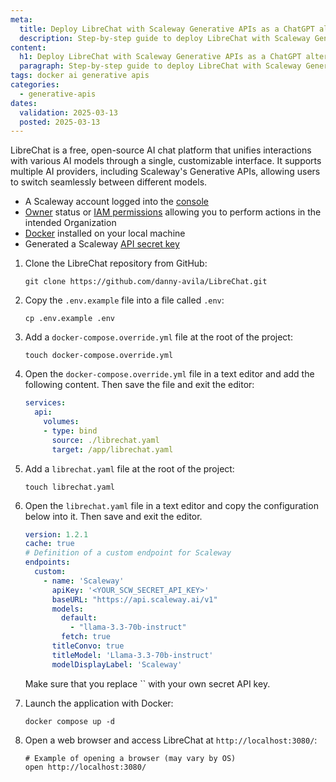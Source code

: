 ```yaml
---
meta:
  title: Deploy LibreChat with Scaleway Generative APIs as a ChatGPT alternative
  description: Step-by-step guide to deploy LibreChat with Scaleway Generative APIs locally.
content:
  h1: Deploy LibreChat with Scaleway Generative APIs as a ChatGPT alternative
  paragraph: Step-by-step guide to deploy LibreChat with Scaleway Generative APIs locally.
tags: docker ai generative apis
categories:
  - generative-apis
dates:
  validation: 2025-03-13
  posted: 2025-03-13
---
```



LibreChat is a free, open-source AI chat platform that unifies interactions with various AI models through a single, customizable interface. It supports multiple AI providers, including Scaleway's Generative APIs, allowing users to switch seamlessly between different models.

<Requirements />

- A Scaleway account logged into the [console](https://console.scaleway.com)
- [Owner](/iam/concepts/#owner) status or [IAM permissions](/iam/concepts/#permission) allowing you to perform actions in the intended Organization
- [Docker](https://docs.docker.com/engine/install/) installed on your local machine
- Generated a Scaleway [API secret key](/iam/how-to/create-api-keys/)


1. Clone the LibreChat repository from GitHub:
    ```
    git clone https://github.com/danny-avila/LibreChat.git
    ```

2. Copy the `.env.example` file into a file called `.env`:
    ```
    cp .env.example .env
    ```

3. Add a `docker-compose.override.yml` file at the root of the project:
    ```
    touch docker-compose.override.yml
    ```

4. Open the `docker-compose.override.yml` file in a text editor and add the following content. Then save the file and exit the editor:
    ```yaml
    services:
      api:
        volumes:
        - type: bind
          source: ./librechat.yaml
          target: /app/librechat.yaml
    ```

5. Add a `librechat.yaml` file at the root of the project:
    ```
    touch librechat.yaml
    ```

6. Open the `librechat.yaml` file in a text editor and copy the configuration below into it. Then save and exit the editor.
    ```yaml
    version: 1.2.1
    cache: true
    # Definition of a custom endpoint for Scaleway
    endpoints:
      custom:
        - name: 'Scaleway'
          apiKey: '<YOUR_SCW_SECRET_API_KEY>'
          baseURL: "https://api.scaleway.ai/v1"
          models:
            default:
              - "llama-3.3-70b-instruct"
            fetch: true
          titleConvo: true
          titleModel: 'Llama-3.3-70b-instruct'
          modelDisplayLabel: 'Scaleway'
    ```
    <Message type="important">
      Make sure that you replace `<YOUR_SCW_SECRET_API_KEY>` with your own secret API key.
    </Message>

7. Launch the application with Docker:
    ```
    docker compose up -d
    ```

8. Open a web browser and access LibreChat at `http://localhost:3080/`:
    ```
    # Example of opening a browser (may vary by OS)
    open http://localhost:3080/
    ```